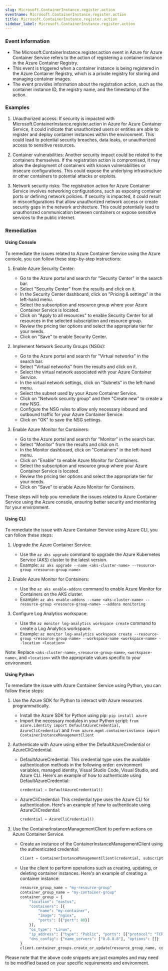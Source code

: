 ```yaml
--- 
slug: Microsoft.ContainerInstance.register.action
eventname: Microsoft.ContainerInstance.register.action
title: Microsoft.ContainerInstance.register.action
sidebar_label: Microsoft.ContainerInstance.register.action
---
```

                       
### Event Information

- The Microsoft.ContainerInstance.register.action event in Azure for Azure Container Service refers to the action of registering a container instance in the Azure Container Registry.
- This event is triggered when a container instance is being registered in the Azure Container Registry, which is a private registry for storing and managing container images.
- The event provides information about the registration action, such as the container instance ID, the registry name, and the timestamp of the action.


### Examples

1. Unauthorized access: If security is impacted with Microsoft.ContainerInstance.register.action in Azure for Azure Container Service, it could indicate that unauthorized users or entities are able to register and deploy container instances within the environment. This could lead to potential security breaches, data leaks, or unauthorized access to sensitive resources.

2. Container vulnerabilities: Another security impact could be related to the containers themselves. If the registration action is compromised, it may allow the deployment of containers with known vulnerabilities or insecure configurations. This could expose the underlying infrastructure or other containers to potential attacks or exploits.

3. Network security risks: The registration action for Azure Container Service involves networking configurations, such as exposing container ports or defining network policies. If security is impacted, it could result in misconfigurations that allow unauthorized network access or create security gaps in the network architecture. This could potentially lead to unauthorized communication between containers or expose sensitive services to the public internet.

### Remediation

#### Using Console

To remediate the issues related to Azure Container Service using the Azure console, you can follow these step-by-step instructions:

1. Enable Azure Security Center:
   - Go to the Azure portal and search for "Security Center" in the search bar.
   - Select "Security Center" from the results and click on it.
   - In the Security Center dashboard, click on "Pricing & settings" in the left-hand menu.
   - Select the subscription and resource group where your Azure Container Service is located.
   - Click on "Apply to all resources" to enable Security Center for all resources in the selected subscription and resource group.
   - Review the pricing tier options and select the appropriate tier for your needs.
   - Click on "Save" to enable Security Center.

2. Implement Network Security Groups (NSGs):
   - Go to the Azure portal and search for "Virtual networks" in the search bar.
   - Select "Virtual networks" from the results and click on it.
   - Select the virtual network associated with your Azure Container Service.
   - In the virtual network settings, click on "Subnets" in the left-hand menu.
   - Select the subnet used by your Azure Container Service.
   - Click on "Network security group" and then "Create new" to create a new NSG.
   - Configure the NSG rules to allow only necessary inbound and outbound traffic for your Azure Container Service.
   - Click on "OK" to save the NSG settings.

3. Enable Azure Monitor for Containers:
   - Go to the Azure portal and search for "Monitor" in the search bar.
   - Select "Monitor" from the results and click on it.
   - In the Monitor dashboard, click on "Containers" in the left-hand menu.
   - Click on "Enable" to enable Azure Monitor for Containers.
   - Select the subscription and resource group where your Azure Container Service is located.
   - Review the pricing tier options and select the appropriate tier for your needs.
   - Click on "Save" to enable Azure Monitor for Containers.

These steps will help you remediate the issues related to Azure Container Service using the Azure console, ensuring better security and monitoring for your environment.

#### Using CLI

To remediate the issue with Azure Container Service using Azure CLI, you can follow these steps:

1. Upgrade the Azure Container Service: 
   - Use the `az aks upgrade` command to upgrade the Azure Kubernetes Service (AKS) cluster to the latest version.
   - Example: `az aks upgrade --name <aks-cluster-name> --resource-group <resource-group-name>`

2. Enable Azure Monitor for Containers:
   - Use the `az aks enable-addons` command to enable Azure Monitor for Containers on the AKS cluster.
   - Example: `az aks enable-addons --name <aks-cluster-name> --resource-group <resource-group-name> --addons monitoring`

3. Configure Log Analytics workspace:
   - Use the `az monitor log-analytics workspace create` command to create a Log Analytics workspace.
   - Example: `az monitor log-analytics workspace create --resource-group <resource-group-name> --workspace-name <workspace-name> --location <location>`

Note: Replace `<aks-cluster-name>`, `<resource-group-name>`, `<workspace-name>`, and `<location>` with the appropriate values specific to your environment.

#### Using Python

To remediate the issue with Azure Container Service using Python, you can follow these steps:

1. Use the Azure SDK for Python to interact with Azure resources programmatically.
   - Install the Azure SDK for Python using pip: `pip install azure`
   - Import the necessary modules in your Python script: `from azure.identity import DefaultAzureCredential, AzureCliCredential` and `from azure.mgmt.containerinstance import ContainerInstanceManagementClient`

2. Authenticate with Azure using either the DefaultAzureCredential or AzureCliCredential.
   - DefaultAzureCredential: This credential type uses the available authentication methods in the following order: environment variables, managed identity, Visual Studio Code, Visual Studio, and Azure CLI. Here's an example of how to authenticate using DefaultAzureCredential:
     ```python
     credential = DefaultAzureCredential()
     ```

   - AzureCliCredential: This credential type uses the Azure CLI for authentication. Here's an example of how to authenticate using AzureCliCredential:
     ```python
     credential = AzureCliCredential()
     ```

3. Use the ContainerInstanceManagementClient to perform actions on Azure Container Service.
   - Create an instance of the ContainerInstanceManagementClient using the authenticated credential:
     ```python
     client = ContainerInstanceManagementClient(credential, subscription_id)
     ```

   - Use the client to perform operations such as creating, updating, or deleting container instances. Here's an example of creating a container instance:
     ```python
     resource_group_name = "my-resource-group"
     container_group_name = "my-container-group"
     container_group = {
         "location": "eastus",
         "containers": [{
             "name": "my-container",
             "image": "nginx",
             "ports": [{"port": 80}]
         }],
         "os_type": "Linux",
         "ip_address": {"type": "Public", "ports": [{"protocol": "TCP", "port": 80}]},
         "dns_config": {"name_servers": ["8.8.8.8"], "options": []}
     }
     client.container_groups.create_or_update(resource_group_name, container_group_name, container_group)
     ```

Please note that the above code snippets are just examples and may need to be modified based on your specific requirements and environment.


 